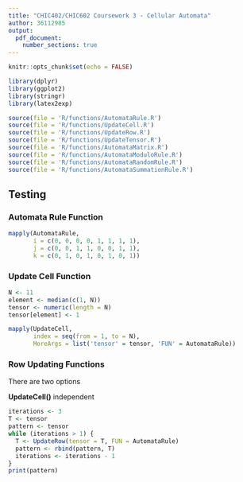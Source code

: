 ```yaml
---
title: "CHIC402/CHIC602 Coursework 3 - Cellular Automata"
author: 36112985
output: 
  pdf_document:
    number_sections: true
---
```



<!--- global settings --->
```r
knitr::opts_chunk$set(echo = FALSE)
```


<!--- libraries --->
```r
library(dplyr)
library(ggplot2)
library(stringr)
library(latex2exp)
```


<!--- custom functions --->
```r
source(file = 'R/functions/AutomataRule.R')
source(file = 'R/functions/UpdateCell.R')
source(file = 'R/functions/UpdateRow.R')
source(file = 'R/functions/UpdateTensor.R')
source(file = 'R/functions/AutomataMatrix.R')
source(file = 'R/functions/AutomataModuloRule.R')
source(file = 'R/functions/AutomataRandomRule.R')
source(file = 'R/functions/AutomataSummationRule.R')
```

## Testing

### Automata Rule Function
```r
mapply(AutomataRule,
       i = c(0, 0, 0, 0, 1, 1, 1, 1),
       j = c(0, 0, 1, 1, 0, 0, 1, 1),
       k = c(0, 1, 0, 1, 0, 1, 0, 1))
```


### Update Cell Function

```r
N <- 11
element <- median(c(1, N))
tensor <- numeric(length = N)
tensor[element] <- 1

mapply(UpdateCell,
       index = seq(from = 1, to = N),
       MoreArgs = list('tensor' = tensor, 'FUN' = AutomataRule))
```


### Row Updating Functions

There are two options

**UpdateCell()** independent

```r
iterations <- 3
T <- tensor
pattern <- tensor
while (iterations > 1) {
  T <- UpdateRow(tensor = T, FUN = AutomataRule)
  pattern <- rbind(pattern, T)
  iterations <- iterations - 1
}
print(pattern)
```
















